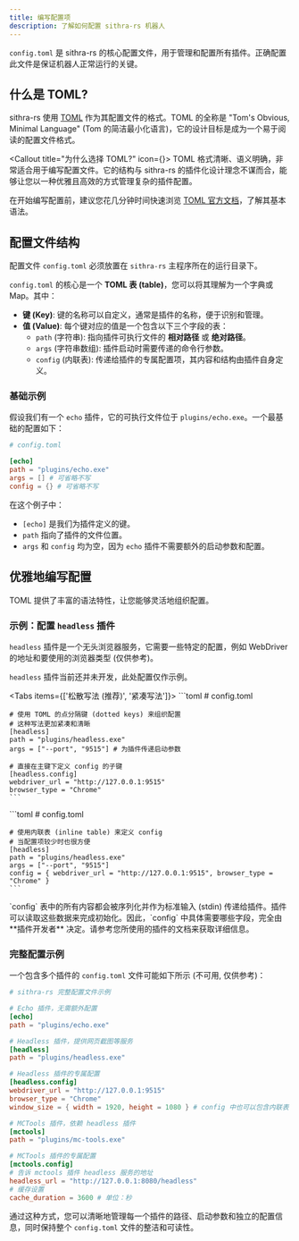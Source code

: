 ```yaml
---
title: 编写配置项
description: 了解如何配置 sithra-rs 机器人
---
```



`config.toml` 是 sithra-rs 的核心配置文件，用于管理和配置所有插件。正确配置此文件是保证机器人正常运行的关键。

## 什么是 TOML?

sithra-rs 使用 [TOML](https://toml.io/zh-cn/) 作为其配置文件的格式。TOML 的全称是 "Tom's Obvious, Minimal Language" (Tom 的简洁最小化语言)，它的设计目标是成为一个易于阅读的配置文件格式。

<Callout title="为什么选择 TOML?" icon={<PenLine />}>
  TOML 格式清晰、语义明确，非常适合用于编写配置文件。它的结构与 sithra-rs
  的插件化设计理念不谋而合，能够让您以一种优雅且高效的方式管理复杂的插件配置。
</Callout>

在开始编写配置前，建议您花几分钟时间快速浏览 [TOML 官方文档](https://toml.io/zh-cn/)，了解其基本语法。

## 配置文件结构

配置文件 `config.toml` 必须放置在 `sithra-rs` 主程序所在的运行目录下。

<Files>
  <Folder name="sithra-rs" defaultOpen>
    <File name="config.toml" />
    <File name="sithra-rs.exe" />
    <Folder name="plugins">
      <File name="echo.exe" />
      <File name="headless.exe" />
    </Folder>
  </Folder>
</Files>

`config.toml` 的核心是一个 **TOML 表 (table)**，您可以将其理解为一个字典或 Map。其中：

- **键 (Key)**: 键的名称可以自定义，通常是插件的名称，便于识别和管理。
- **值 (Value)**: 每个键对应的值是一个包含以下三个字段的表：
  - `path` (字符串): 指向插件可执行文件的 **相对路径** 或 **绝对路径**。
  - `args` (字符串数组): 插件启动时需要传递的命令行参数。
  - `config` (内联表): 传递给插件的专属配置项，其内容和结构由插件自身定义。

### 基础示例

假设我们有一个 `echo` 插件，它的可执行文件位于 `plugins/echo.exe`。一个最基础的配置如下：

```toml
# config.toml

[echo]
path = "plugins/echo.exe"
args = [] # 可省略不写
config = {} # 可省略不写
```

在这个例子中：

- `[echo]` 是我们为插件定义的键。
- `path` 指向了插件的文件位置。
- `args` 和 `config` 均为空，因为 `echo` 插件不需要额外的启动参数和配置。

## 优雅地编写配置

TOML 提供了丰富的语法特性，让您能够灵活地组织配置。

### 示例：配置 `headless` 插件

`headless` 插件是一个无头浏览器服务，它需要一些特定的配置，例如 WebDriver 的地址和要使用的浏览器类型 (仅供参考)。

`headless` 插件当前还并未开发，此处配置仅作示例。

<Tabs items={['松散写法 (推荐)', '紧凑写法']}>
  <Tab>
    ```toml
    # config.toml

    # 使用 TOML 的点分隔键 (dotted keys) 来组织配置
    # 这种写法更加紧凑和清晰
    [headless]
    path = "plugins/headless.exe"
    args = ["--port", "9515"] # 为插件传递启动参数

    # 直接在主键下定义 config 的子键
    [headless.config]
    webdriver_url = "http://127.0.0.1:9515"
    browser_type = "Chrome"
    ```

  </Tab>
  <Tab>
    ```toml
    # config.toml

    # 使用内联表 (inline table) 来定义 config
    # 当配置项较少时也很方便
    [headless]
    path = "plugins/headless.exe"
    args = ["--port", "9515"]
    config = { webdriver_url = "http://127.0.0.1:9515", browser_type = "Chrome" }
    ```

  </Tab>
</Tabs>

<Callout>
  `config` 表中的所有内容都会被序列化并作为标准输入 (stdin)
  传递给插件。插件可以读取这些数据来完成初始化。因此，`config`
  中具体需要哪些字段，完全由 **插件开发者**
  决定。请参考您所使用的插件的文档来获取详细信息。
</Callout>

### 完整配置示例

一个包含多个插件的 `config.toml` 文件可能如下所示 (不可用, 仅供参考)：

```toml
# sithra-rs 完整配置文件示例

# Echo 插件，无需额外配置
[echo]
path = "plugins/echo.exe"

# Headless 插件，提供网页截图等服务
[headless]
path = "plugins/headless.exe"

# Headless 插件的专属配置
[headless.config]
webdriver_url = "http://127.0.0.1:9515"
browser_type = "Chrome"
window_size = { width = 1920, height = 1080 } # config 中也可以包含内联表

# MCTools 插件，依赖 headless 插件
[mctools]
path = "plugins/mc-tools.exe"

# MCTools 插件的专属配置
[mctools.config]
# 告诉 mctools 插件 headless 服务的地址
headless_url = "http://127.0.0.1:8080/headless"
# 缓存设置
cache_duration = 3600 # 单位：秒
```

通过这种方式，您可以清晰地管理每一个插件的路径、启动参数和独立的配置信息，同时保持整个 `config.toml` 文件的整洁和可读性。
